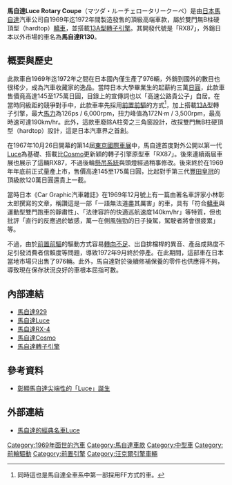 {{noteTA
|T=zh-hans:马自达Luce Rotary Coupe;zh-hk:萬事得Luce Rotary Coupe;zh-tw:馬自達Luce Rotary Coupe;
|1=zh-hans:马自达;zh-hk:萬事得;zh-tw:馬自達;
}}

{{Infobox Automobile
| image          = [[File:Mazda-LUCE-rotary_-coupe01.JPG|250px]]<br />[[File:Mazda-LUCE-rotary_-coupe02.JPG|250px]]<br />[[File:Mazda-LUCE-rotary_-coupe03.JPG|250px]]
| name           = 馬自達Luce Rotary Coupe
| aka            = 馬自達R130
| manufacturer   = 馬自達
| parent_company = 
| production     = 1969年至1972年
| predecessor    = 
| successor      = 
| class          = 中型[[轎車|轎車]]
| layout         = [[前置前驅|FF]]
| platform       = 
| body_style     = 雙門無B柱硬頂型（hardtop）[[轎車|轎車]]
| engine         = 655c.c. X 2 [[馬自達轉子引擎#13A型|13A型]]轉子引擎
| transmission   = 四速手動排檔
| wheelbase      = 2,580mm
| length         = 4,585mm
| width          = 1,635mm
| height         = 1,385mm
| weight         = 1,255kg
| ftrack         = 1,330mm
| rtrack         = 1,325mm
| fuel_economy   = 
| fuel_capacity  = 
| related        = [[馬自達Luce|馬自達Luce]]
| similar        = 
| designer       = 
}}

'''馬自達Luce Rotary Coupe'''（{{ja}}マツダ・ルーチェロータリークーペ）是由[[日本|日本]][[馬自達|馬自達]]汽車公司自1969年迄1972年間製造發售的頂級高端車款，屬於雙門無B柱硬頂型（hardtop）[[轎車|轎車]]，並搭載[[馬自達轉子引擎#13A型|13A型]][[馬自達轉子引擎|轉子引擎]]。其開發代號是「RX87」，外銷日本以外市場的車名為'''馬自達R130'''。

== 概要與歷史 ==
此款車自1969年迄1972年之間在日本國內僅生產了976輛，外銷到國外的數目也很稀少，成為汽車收藏家的逸品。當時日本大學畢業生的起薪約三萬[[日圓|日圓]]，此款車售價竟高達145至175萬日圓，目錄上的宣傳詞也以「高速公路貴公子」自居。在當時同級距的競爭對手中，此款車率先採用[[前置前驅|前置前驅]]的方式<ref>同時這也是馬自達全車系中第一部採用FF方式的車。</ref>，加上搭載[[馬自達轉子引擎#13A型|13A型]]轉子引擎，最大[[馬力|馬力]]為126ps / 6,000rpm，扭力峰值為172N·m / 3,500rpm，最高時速可達190km/hr。此外，這款車廢除A柱旁之三角窗設計，改採雙門無B柱硬頂型（hardtop）設計，這是日本汽車界之首創。

在1967年10月26日開幕的第14屆[[東京車展|東京國際車展]]中，馬自達首度對外公開以第一代[[馬自達Luce|Luce]]為基礎、搭載比[[馬自達Cosmo|Cosmo]]更新穎的轉子引擎原型車「RX87」。後來連續兩屆車展也展示了這輛RX87，不過後輪[[懸吊系統|懸吊系統]]與頭燈經過稍事修改。後來終於在1969年年底前正式量產上市，售價高達145至175萬日圓，比起對手第三代[[豐田皇冠|豐田皇冠]]的頂級款120萬日圓還貴上一截。

當時日本《Car Graphic汽車雜誌》在1969年12月號上有一篇由著名車評家小林彰太郎撰寫的文章，稱讚這是一部「一語無法道盡其厲害」的車，具有「符合[[轎車|轎車]]與運動型雙門跑車的靜肅性」、「法律容許的快適巡航速度140km/hr」等特質，但也批評「直行的反應過於敏感，萬一在側風強勁的日子操駕，駕駛者將會很疲累」等。

不過，由於[[前置前驅|前置前驅]]的驅動方式容易[[轉向不足|轉向不足]]、出自排檔桿的異音、產品成熟度不足引發消費者信賴度等問題，導致1972年9月終於停產。在此期間，這部車在日本當地市場只出售了976輛。此外，馬自達對於後續修補保養的零件也供應得不夠，導致現在保存狀況良好的車根本屈指可數。

== 內部連結 ==
* [[馬自達929|馬自達929]]
* [[馬自達Luce|馬自達Luce]]
* [[馬自達RX-4|馬自達RX-4]]
* [[馬自達Cosmo|馬自達Cosmo]]
* [[馬自達轉子引擎|馬自達轉子引擎]]

== 參考資料 ==
* [https://web.archive.org/web/20101005152946/http://mazda.com.cn/history/greatcar/p8.html 彰顯馬自達尖端性的「Luce」誕生]
{{reflist}}

== 外部連結 ==
* [https://web.archive.org/web/20101005152946/http://mazda.com.cn/history/greatcar/p8.html 馬自達的經典名車Luce]

{{Mazda early}}
{{Mazda RX}}

[[Category:1969年面世的汽車|Category:1969年面世的汽車]]
[[Category:馬自達車款|Category:馬自達車款]]
[[Category:中型車|Category:中型車]]
[[Category:前輪驅動|Category:前輪驅動]]
[[Category:前置引擎|Category:前置引擎]]
[[Category:汪克爾引擎車輛|Category:汪克爾引擎車輛]]
